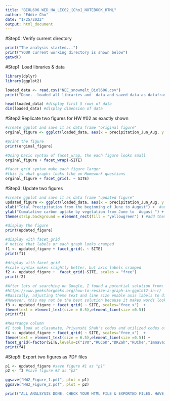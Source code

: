 ---
title: "BIOL606_WED_HW_LEC02_[Cho]_NOTEBOOK_HTML"
author: "Eddie Cho"
date: "1/25/2022"
output: html_document
---

#Step0: Verify current directory
```{r}
print("The analysis started...")
print("YOUR current working directory is shown below")
getwd()
```
#Step1: Load libraries & data
```{r}
library(dplyr)
library(ggplot2)

loaded_data <- read.csv("NEE_snowmelt_Biol606.csv")
print("Done.  loaded all libraries and  data and saved data as dataframe")

head(loaded_data) #display first 5 rows of data
dim(loaded_data) #display dimension of data
```
#Step2:Replicate two figures for HW #02  as exactly shown
```{r}
#create ggplot and save it as data frame "original figure"
orginal_figure <- ggplot(loaded_data, aes(x = precipitation_Jun_Aug, y = CumC_uptake_Jun_Aug, colour = SITE)) + geom_point()

#print the figure
print(orginal_figure)

#Using basic syntax of facet_wrap, the each figure looks small 
orginal_figure + facet_wrap(~SITE)

#facet_grid syntax make each figure larger 
#this is what graphs looks like on Homework questions
orginal_figure + facet_grid(. ~ SITE)
```
#Step3: Update two figures
```{r}
#create ggplot and save it as data frame "updated figure"
updated_figure <- ggplot(loaded_data, aes(x = precipitation_Jun_Aug, y = CumC_uptake_Jun_Aug, colour = SITE)) + geom_point(size = 1.5) +
xlab("Total Precipitation from the beginning of June to August") +  #add x label
ylab("Cumulative carbon uptake by vegetation from June to  August ") +  #add y label 
theme(strip.background = element_rect(fill = "yellowgreen") ) #add theme 

#display the figure
print(updated_figure)

#display with facet_grid 
# notice that labels or each graph looks cramped
f1 <- updated_figure + facet_grid(. ~ SITE)
print(f1)

#display with facet_grid 
#scale syntax makes slightly better, but axis labels cramped
f2 <- updated_figure +  facet_grid(~SITE, scales = "free") 
print(f2)

#After lots of searching on Google, I found a potential solution from:
#https://www.geeksforgeeks.org/how-to-resize-a-graph-in-ggplot2-in-r/
#Basically, adjusting theme text and line size enable axis labels to display properly
#However, this may not be the best solution because it makes words look smaller making hard to read
f3 <- updated_figure + facet_grid( ~ SITE, scales="free_x")  +
theme(text = element_text(size = 6.5),element_line(size =0.5))
print(f3)

#Rearrange column
#I took look at clasamate, Priyanshi Shah's codes and utilized codes of Priyanshi
f4 <- updated_figure + facet_grid( ~ SITE, scales="free_x")  +
theme(text = element_text(size = 6.5),element_line(size =0.5)) +
facet_grid(~factor(SITE,levels=c("IVO","RUCoK","DKZah","RUChe","Imnavait Creek","BES","ATQ")))
print(f4)
```
#Step5: Export two figures as PDF files
```{r}
p1 <- updated_figure #save figure #1 as "p1"
p2 <- f3 #save figure #2 as "p2"

ggsave("HW2_Figure_1.pdf", plot = p1)
ggsave("HW2_Figure_2.pdf", plot = p2)
```
```{r}
print("ALL ANALSYSIS DONE. CHECK YOUR HTML FILE & EXPORTED FILES. HAVE A GREAT DAY.")
```
